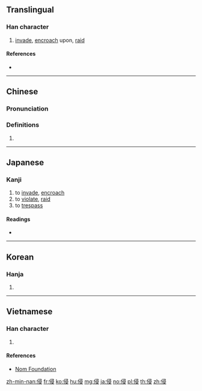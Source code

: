 ==Translingual==

===Han character===
{{Han char|rn=9|rad=人|as=07|sn=9|four=27247|canj=OSME|ids=⿰亻𠬶}}

# [[invade]], [[encroach]] upon, [[raid]]

====References====
* {{Han ref|kx=0103.190|dkj=00646|dj=0218.300|hdz=10166.120|uh=4FB5|ud=20405|bh=AB49|bd=43849}}

----

==Chinese==
{{zh-forms}}

===Pronunciation===
{{zh-pron
|m=qīn
|c=cam1
|mc=y
|oc=y
|ma=
|cat=v
}}

===Definitions===
# {{rfdef|lang=zh}}

----

==Japanese==

===Kanji===
{{ja-kanji|grade=c|rs=人07}}

# to [[invade]], [[encroach]]
# to [[violate]], [[raid]]
# to [[trespass]]

====Readings====
* {{ja-readings|on=[[しん]] (shin)|kun=[[おかす]] (okasu)}}

----

==Korean==

===Hanja===
{{ko-hanja|hangeul=침|rv=chim|mr=ch'im}}

# {{defn|lang=ko|sort=人07}}

----

==Vietnamese==

===Han character===
{{vi-hantu|[[xâm]], [[xăm]], [[xơm]]|rs=人07}}

# {{defn|lang=vi}}

====References====
* [http://nomfoundation.org/common/nom_details.php?codepoint=4fb5 Nom Foundation]

[[zh-min-nan:侵]]
[[fr:侵]]
[[ko:侵]]
[[hu:侵]]
[[mg:侵]]
[[ja:侵]]
[[no:侵]]
[[pl:侵]]
[[th:侵]]
[[zh:侵]]